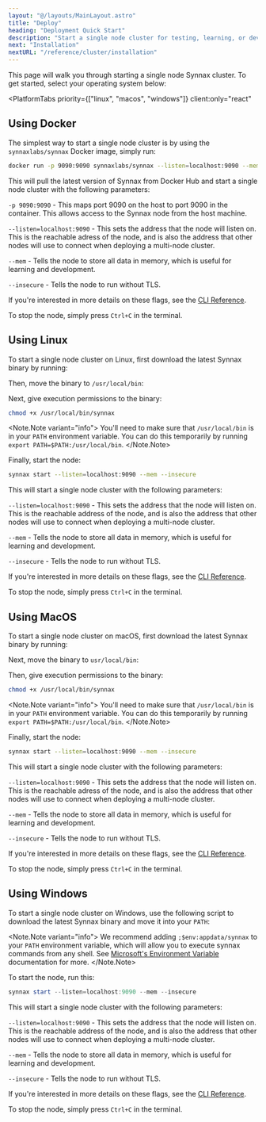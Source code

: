 ```yaml
---
layout: "@/layouts/MainLayout.astro"
title: "Deploy"
heading: "Deployment Quick Start"
description: "Start a single node cluster for testing, learning, or development."
next: "Installation"
nextURL: "/reference/cluster/installation"
---
```


This page will walk you through starting a single node Synnax cluster. To get
started, select your operating system below:

<PlatformTabs 
    priority={["linux", "macos", "windows"]}
    client:only="react"
>

<Fragment slot="docker">

## Using Docker

The simplest way to start a single node cluster is by using the
`synnaxlabs/synnax` Docker image, simply run:

```bash
docker run -p 9090:9090 synnaxlabs/synnax --listen=localhost:9090 --mem --insecure
```

This will pull the latest version of Synnax from Docker Hub and start a single
node cluster with the following parameters:

`-p 9090:9090` - This maps port 9090 on the host to port 9090 in the container.
This allows access to the Synnax node from the host machine.

`--listen=localhost:9090` - This sets the address that the node will listen on.
This is the reachable adress of the node, and is also the address that other
nodes will use to connect when deploying a multi-node cluster.

`--mem` - Tells the node to store all data in memory, which is useful for
learning and development.

`--insecure` - Tells the node to run without TLS.

If you're interested in more details on these flags, see the [CLI Reference](cli-reference).

To stop the node, simply press `Ctrl+C` in the terminal.

</Fragment>

<Fragment slot="linux">

## Using Linux

To start a single node cluster on Linux, first download the latest Synnax binary
by running:

<SynnaxDownloadURL os="linux" />

Then, move the binary to `/usr/local/bin`:

<SynnaxMoveCommand os="linux" />

Next, give execution permissions to the binary:

```bash
chmod +x /usr/local/bin/synnax
```

<Note.Note variant="info">
You'll need to make sure that `/usr/local/bin` is in your `PATH` environment
variable. You can do this temporarily by running `export PATH=$PATH:/usr/local/bin`.
</Note.Note>

Finally, start the node:

```bash
synnax start --listen=localhost:9090 --mem --insecure
```

This will start a single node cluster with the following parameters:

`--listen=localhost:9090` - This sets the address that the node will listen on.
This is the reachable address of the node, and is also the address that other
nodes will use to connect when deploying a multi-node cluster.

`--mem` - Tells the node to store all data in memory, which is useful for
learning and development.

`--insecure` - Tells the node to run without TLS.

If you're interested in more details on these flags, see the [CLI Reference](cli-reference).

To stop the node, simply press `Ctrl+C` in the terminal.

</Fragment>

<Fragment slot="macos">

## Using MacOS

To start a single node cluster on macOS, first download the latest Synnax binary
by running:

<SynnaxDownloadURL os="macos" />

Next, move the binary to `usr/local/bin`:

<SynnaxMoveCommand os="macos" />

Then, give execution permissions to the binary:

```bash
chmod +x /usr/local/bin/synnax
```

<Note.Note variant="info">
You'll need to make sure that `/usr/local/bin` is in your `PATH` environment
variable. You can do this temporarily by running `export PATH=$PATH:/usr/local/bin`.
</Note.Note>

Finally, start the node:

```bash
synnax start --listen=localhost:9090 --mem --insecure
```

This will start a single node cluster with the following parameters:

`--listen=localhost:9090` - This sets the address that the node will listen on.
This is the reachable adress of the node, and is also the address that other
nodes will use to connect when deploying a multi-node cluster.

`--mem` - Tells the node to store all data in memory, which is useful for
learning and development.

`--insecure` - Tells the node to run without TLS.

If you're interested in more details on these flags, see the [CLI Reference](cli-reference).

To stop the node, simply press `Ctrl+C` in the terminal.

</Fragment>

<Fragment slot="windows">

## Using Windows

To start a single node cluster on Windows, use the following script to download
the latest Synnax binary and move it into your `PATH`:

<SynnaxDownloadURL os="windows" />

<Note.Note variant="info">
We recommend adding `;$env:appdata/synnax` to your `PATH` environment variable,
which will allow you to execute synnax commands from any shell. See [Microsoft's Environment Variable](https://learn.microsoft.com/en-us/powershell/module/microsoft.powershell.core/about/about_environment_variables?view=powershell-7.4#saving-changes-to-environment-variables)
documentation for more.
</Note.Note>

To start the node, run this:

```powershell
synnax start --listen=localhost:9090 --mem --insecure
```

This will start a single node cluster with the following parameters:

`--listen=localhost:9090` - This sets the address that the node will listen on.
This is the reachable address of the node, and is also the address that other
nodes will use to connect when deploying a multi-node cluster.

`--mem` - Tells the node to store all data in memory, which is useful for
learning and development.

`--insecure` - Tells the node to run without TLS.

If you're interested in more details on these flags, see the [CLI
Reference](cli-reference).

To stop the node, simply press `Ctrl+C` in the terminal.

</Fragment>

</PlatformTabs>

